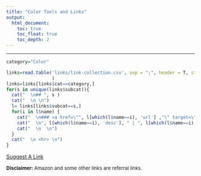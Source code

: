 ```yaml
---
title: "Color Tools and Links"
output:
  html_document:
    toc: true  
    toc_float: true
    toc_depth: 2
---
```


----

```r
category="Color"

links=read.table('links/link-collection.csv', sep = ";", header = T, stringsAsFactors = F
                 )
links=links[links$cat==category,]
for(s in unique(links$subcat)){
  cat("  \n## ", s ) 
  cat("  \n \n")
  l= links[links$subcat==s,]
  for(i in l$name) {
    cat("  \n### <a href=\"", l[which(l$name==i), 'url'] ,"\" target=\"_blank\">", i ,"</a>") 
    cat("  \n", l[which(l$name==i), 'desc'], " | ", l[which(l$name==i), 'url'])
    cat("  \n  \n")
  }
  cat("  \n <hr> \n")
}

```









<div align="right">
<a href="mailto:info@enricomacholdt.de?subject=[DesignBasics]%20Link%20Suggestion" class="btn btn-primary" align="right">Suggest A Link</a>
</div>


<font size="2"><b> Disclaimer: </b> Amazon and some other links are referral links.</font>


